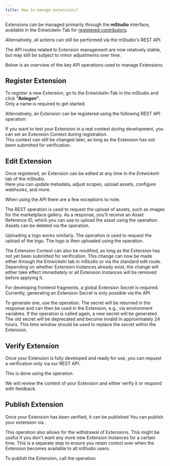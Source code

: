 ```yaml
---
title: How to manage extensions?
---
```



Extensions can be managed primarily through the **mStudio** interface, available in the Entwickeln-Tab for [registered contributors](../become-contributor).  

Alternatively, all actions can still be performed via the mStudio's REST API.  

The API routes related to Extension management are now relatively stable, but may still be subject to minor adjustments over time.

Below is an overview of the key API operations used to manage Extensions.

## Register Extension

To register a new Extension, go to the Entwickeln-Tab in the mStudio and click **"Anlegen"**.  
Only a name is required to get started.

Alternatively, an Extension can be registered using the following REST API operation:

<OperationLink operation="extension-register-extension" />

If you want to test your Extension in a real context during development, you can set an Extension Context during registration.  
This context can still be changed later, as long as the Extension has not been submitted for verification.

## Edit Extension

Once registered, an Extension can be edited at any time in the *Entwickeln* tab of the mStudio.  
Here you can update metadata, adjust scopes, upload assets, configure webhooks, and more.

<OperationLink operation="extension-patch-extension" />

When using the API there are a few exceptions to note.

The REST operation <OperationLink operation="extension-request-asset-upload" /> is used to request the upload of assets, such as images for the marketplace gallery.
As a response, you'll receive an Asset Reference ID, which you can use to upload the asset using the <OperationLink operation="file-create-file" /> operation.
Assets can be deleted via the <OperationLink operation="extension-remove-asset" /> operation.

Uploading a logo works similarly. The operation <OperationLink operation="extension-request-logo-upload" /> is used to request the upload of the logo.
The logo is then uploaded using the <OperationLink operation="file-create-file" /> operation.

The Extension Context can also be modified, as long as the Extension has not yet been submitted for verification.
This change can now be made either through the Entwickeln tab in mStudio or via the standard edit route.
Depending on whether Extension Instances already exist, the change will either take effect immediately or all Extension Instances will be removed before applying it.

For developing frontend fragments, a global Extension Secret is required. <br/>
Currently, generating an Extension Secret is only possible via the API. 

To generate one, use the <OperationLink operation="extension-generate-extension-secret" /> operation.
The secret will be returned in the response and can then be used in the Extension, e.g., via environment variables.
If the operation is called again, a new secret will be generated.
The old secret will be deprecated and become invalid in approximately 24 hours.
This time window should be used to replace the secret within the Extension.

## Verify Extension

Once your Extension is fully developed and ready for use,
you can request a verification only via our REST API.

This is done using the <OperationLink operation="extension-request-extension-verification" /> operation.

We will review the content of your Extension and either verify it or respond with feedback.

## Publish Extension

Once your Extension has been verified, it can be published
You can publish your extension via <OperationLink operation="extension-set-extension-published-state" />.

This operation also allows for the withdrawal of Extensions. 
This might be useful if you don't want any more new Extension Instances for a certain time. 
This is a separate step to ensure you retain control over when the Extension becomes available to all mStudio users.

To publish the Extension, call the <OperationLink operation="extension-set-extension-published-state" /> operation.
